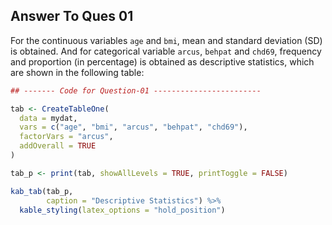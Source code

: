 ## Answer To Ques 01
For the continuous variables `age` and `bmi`, mean and standard deviation (SD) is obtained. And for categorical variable `arcus`, `behpat` and `chd69`, frequency and proportion (in percentage) is obtained as descriptive statistics, which are shown in the following table:

```r

## ------- Code for Question-01 ------------------------

tab <- CreateTableOne(
  data = mydat,
  vars = c("age", "bmi", "arcus", "behpat", "chd69"),
  factorVars = "arcus",
  addOverall = TRUE
)

tab_p <- print(tab, showAllLevels = TRUE, printToggle = FALSE)

kab_tab(tab_p,
        caption = "Descriptive Statistics") %>%
  kable_styling(latex_options = "hold_position")

```


